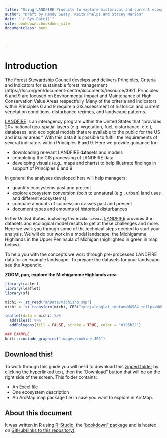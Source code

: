 ```yaml
--- 
title: "Using LANDFIRE Products to explore historical and current ecosystems"
author: "Draft by Randy Swaty, Keith Phelps and Stacey Marion"
date: "`r Sys.Date()`"
site: bookdown::bookdown_site
documentclass: book



---
```


# Introduction
The [Forest Stewardship Council](https://fsc.org/en) develops and delivers Principles, Criteria and Indicators for sustainable forest management (https://fsc.org/en/document-centre/documents/resource/392). Principles 6 and 9  are focused on Environmental Impact and Maintenance of High Conservation Value Areas respectfully.  Many of the criteria and indicators within Principles 6 and 9 require a GIS assessment of historical and current vegetation conditions, disturbance regimes, and landscape patterns.

[LANDFIRE](https://landfire.gov/) is an interagency program within the United States that "provides 20+ national geo-spatial layers (e.g. vegetation, fuel, disturbance, etc.), databases, and ecological models that are available to the public for the US and insular areas."  With this data it is possible to fulfill the requirements of several indicators within Principles 6 and 9.  Here we provide guidance for:

* downloading relevant LANDFIRE datasets and models
* completing the GIS processing of LANDFIRE data
* developing visuals (e.g., maps and charts) to help illustrate findings in support of Principles 6 and 9


In general the analyses developed here will help managers:

* quantify ecosystems past and present
* explore ecosystem conversion (both to unnatural (e.g., urban) land uses and different ecosystems)
* compare amounts of succession classes past and present
* document types and amounts of historical disturbances


In the United States, including the insular areas, [LANDFIRE](https://www.landfire.gov/) provides the datasets and ecological model results to get at these challenges and more.  Here we walk you through some of the technical steps needed to start your analysis.  We will do our work in a model landscape, the Michigamme Highlands in the Upper Peninsula of Michigan (highlighted in green in map below).

To help you with the concepts we work through pre-processed LANDFIRE data for an example landscape.  To prepare the datasets for your landscape see the Appendix.


**ZOOM, pan, explore the Michigamme Highlands area**
```r
library(raster)
library(leaflet)
library(sf)

michi <- st_read("mhData/michishp.shp")
michi <- st_transform(michi, CRS("+proj=longlat +datum=WGS84 +ellps=WGS84 +towgs84=0,0,0"))

```


```r

leaflet(data = michi) %>% 
  addTiles() %>% 
  addPolygons(fill = FALSE, stroke = TRUE, color = "#193b22")

```

```r

### EXAMPLE
knitr::include_graphics("images/combine.JPG")

```

## Download this!
To work through this guide you will need to download this [zipped folder](https://github.com/rswaty/landfireFSC/blob/main/toDownload.zip) by clicking the hyperlinked text, then the "Download" button that will be on the right side of the screen.  This folder contains:

* An Excel file
* One ecosystem description
* An ArcMap map package file in case you want to explore in ArcMap.

## About this document

It was written in R using [R-Studio](https://rstudio.com/), the ["bookdown" package](https://www.bookdown.org/) and is hosted on [GitHub(links to this repository)](https://github.com/rswaty/landfireFSC).  










